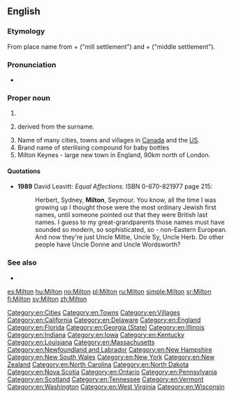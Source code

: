 ==English==

===Etymology===
From {{etyl|ang|en}} place name from {{term|mylen|lang=ang}} + {{term|tun|lang=ang}} ("mill settlement") and {{term|middel|lang=ang}} + {{term|tun|lang=ang}} ("middle settlement").

===Pronunciation===
* {{IPA|/ˈmɪltən/|lang=en}}

===Proper noun===
{{en-proper noun}}

# {{surname|[[habitational]]|from=Old English}} 
# {{given name|male|from=surnames}} derived from the surname.
# Name of many cities, towns and villages in [[Canada]] and the [[US]].
# Brand name of sterilising compound for baby bottles
# Milton Keynes - large new town in England, 90km north of London.

====Quotations====
* '''1989''' David Leavitt: ''Equal Affections''. ISBN 0-670-821977 page 215:
*: Herbert, Sydney, '''Milton''', Seymour. You know, all the time I was growing up I thought those were the most ordinary Jewish first names, until someone pointed out that they were British last names. I guess to my great-grandparents those names must have sounded so modern, so sophisticated, so - non-Eastern European. And now they're just Uncle Miltie, Uncle Sy, Uncle Herb. Do other people have Uncle Donne and Uncle Wordsworth?

===See also===
* {{pedialite}}

[[Category:en:Cities]]
[[Category:en:Towns]]
[[Category:en:Villages]]
[[Category:en:California]]
[[Category:en:Delaware]]
[[Category:en:England]]
[[Category:en:Florida]]
[[Category:en:Georgia (State)]]
[[Category:en:Illinois]]
[[Category:en:Indiana]]
[[Category:en:Iowa]]
[[Category:en:Kentucky]]
[[Category:en:Louisiana]]
[[Category:en:Massachusetts]]
[[Category:en:Newfoundland and Labrador]]
[[Category:en:New Hampshire]]
[[Category:en:New South Wales]]
[[Category:en:New York]]
[[Category:en:New Zealand]]
[[Category:en:North Carolina]]
[[Category:en:North Dakota]]
[[Category:en:Nova Scotia]]
[[Category:en:Ontario]]
[[Category:en:Pennsylvania]]
[[Category:en:Scotland]]
[[Category:en:Tennessee]]
[[Category:en:Vermont]]
[[Category:en:Washington]]
[[Category:en:West Virginia]]
[[Category:en:Wisconsin]]

[[es:Milton]]
[[hu:Milton]]
[[no:Milton]]
[[pl:Milton]]
[[ru:Milton]]
[[simple:Milton]]
[[sr:Milton]]
[[fi:Milton]]
[[sv:Milton]]
[[zh:Milton]]